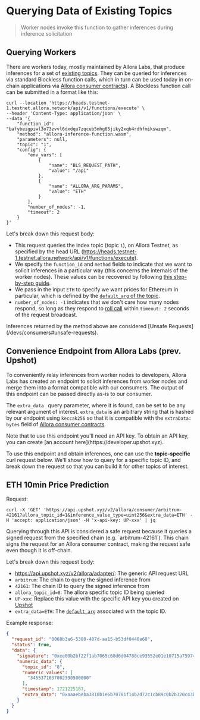 
# Querying Data of Existing Topics

> Worker nodes invoke this function to gather inferences during inference solicitation

## Querying Workers

There are workers today, mostly maintained by Allora Labs, that produce inferences for a set of [existing topics](/devs/get-started/existing-topics). They can be queried for inferences via standard Blockless function calls, which in turn can be used today in on-chain applications via [Allora consumer contracts](/devs/consumers/consumer-contracts/dev-consumers)). A Blockless function call can be submitted in a format like this:

```curl
curl --location 'https://heads.testnet-1.testnet.allora.network/api/v1/functions/execute' \
--header 'Content-Type: application/json' \
--data '{
    "function_id": "bafybeigpiwl3o73zvvl6dxdqu7zqcub5mhg65jiky2xqb4rdhfmikswzqm",
    "method": "allora-inference-function.wasm",
    "parameters": null,
    "topic": "1",
    "config": {
        "env_vars": [
            {
                "name": "BLS_REQUEST_PATH",
                "value": "/api"
            },
            {
                "name": "ALLORA_ARG_PARAMS",
                "value": "ETH"
            }
        ],
        "number_of_nodes": -1,
        "timeout": 2
    }
}'
```

Let's break down this request body:

- This request queries the index topic (topic `1`), on Allora Testnet, as specified by the head URL (https://heads.testnet-1.testnet.allora.network/api/v1/functions/execute).
- We specify the `function_id` and `method` fields to indicate that we want to solicit inferences in a particular way (this concerns the internals of the worker nodes). These values can be recovered by following [this step-by-step guide](/devs/workers/deploy-worker/build-and-deploy-worker-from-scratch).
- We pass in the input `ETH` to specify we want prices for Ethereum in particular, which is defined by the [`default_arg` of the topic](/devs/topic-creators/how-to-create-topic#creating-your-first-topic).
- `number_of_nodes: -1` indicates that we don't care how many nodes respond, so long as they respond to [roll call](https://blockless.network/docs/protocol/networking/execution#acquiring-the-execution-binary-pre-cache) within `timeout: 2` seconds of the request broadcast.

<Callout type="warning">
Inferences returned by the method above are considered [Unsafe Requests](/devs/consumers#unsafe-requests).
</Callout>

## Convenience Endpoint from Allora Labs (prev. Upshot)

To conveniently relay inferences from worker nodes to developers, Allora Labs has created an endpoint to solicit inferences from worker nodes and merge them into a format compatible with our consumers. The output of this endpoint can be passed directly as-is to our consumer. 

The `extra_data ` query parameter, where it is found, can be set to be any relevant argument of interest. `extra_data` is an arbitrary string that is hashed by our endpoint using `keccak256` so that it is compatible with the `extraData: bytes` field of [Allora consumer contracts](/devs/consumers/consumer-contracts/dev-consumers).

<Callout type="info">
Note that to use this endpoint you'll need an API key. To obtain an API key, you can create [an account here](https://developer.upshot.xyz).
</Callout>

To use this endpoint and obtain inferences, one can use the **topic-specific** curl request below. We'll show how to query for a specific topic ID, and break down the request so that you can build it for other topics of interest.

## ETH 10min Price Prediction

Request:

```curl
curl -X 'GET' 'https://api.upshot.xyz/v2/allora/consumer/arbitrum-42161?allora_topic_id=1&inference_value_type=uint256&extra_data=ETH' -H 'accept: application/json' -H 'x-api-key: UP-xxx' | jq
```

<Callout type="info">
Querying through this API is considered a safe request because it queries a signed request from the specified chain (e.g. `arbitrum-42161`). This chain signs the request for an Allora consumer contract, making the request safe even though it is off-chain.
</Callout>

Let's break down this request body:
- https://api.upshot.xyz/v2/allora/adapter/: The generic API request URL
- `arbitrum`: The chain to query the signed inference from
- `42161`: The chain ID to query the signed inference from
- `allora_topic_id=8`: The allora specific topic ID being queried
- `UP-xxx`: Replace this value with the specific API key you created on [Upshot](https://developer.upshot.xyz)
- `extra_data=ETH`: The [`default_arg`](/devs/topic-creators/how-to-create-topic) associated with the topic ID.

Example response:

```json
{
  "request_id": "0068b3a6-5380-487d-aa15-b53df0440a68",
  "status": true,
  "data": {
    "signature": "0xee00b2bf22f1ab7065c68d6d04788ce93552e01e10715a75974d2d36b0e200ac25257323b82cf6ebbd45c647abc88bb2a089c01e61d649822af7c91a8b091a621c",
    "numeric_data": {
      "topic_id": "8",
      "numeric_values": [
        "3455371037002390500000"
      ],
      "timestamp": 1721225187,
      "extra_data": "0xaaaebeba3810b1e6b70781f14b2d72c1cb89c0b2b320c43bb67ff79f562f5ff4"
    }
  }
}
```


